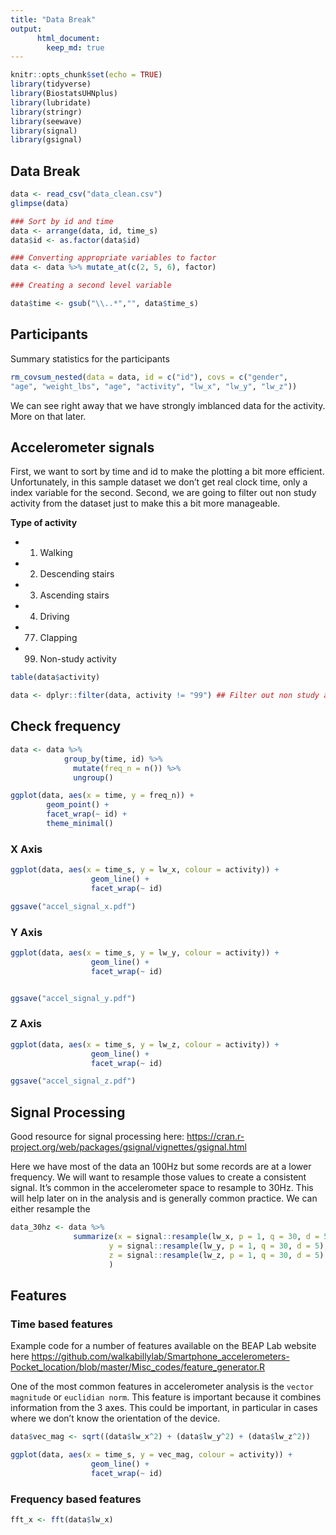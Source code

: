 ```yaml
---
title: "Data Break"
output:
      html_document:
        keep_md: true
---
```


```r
knitr::opts_chunk$set(echo = TRUE)
library(tidyverse)
library(BiostatsUHNplus)
library(lubridate)
library(stringr)
library(seewave)
library(signal)
library(gsignal)
```

## Data Break

```r
data <- read_csv("data_clean.csv")
glimpse(data)

### Sort by id and time
data <- arrange(data, id, time_s)
data$id <- as.factor(data$id)

### Converting appropriate variables to factor
data <- data %>% mutate_at(c(2, 5, 6), factor)

### Creating a second level variable

data$time <- gsub("\\..*","", data$time_s)
```

## Participants

Summary statistics for the participants 

```r
rm_covsum_nested(data = data, id = c("id"), covs = c("gender",
"age", "weight_lbs", "age", "activity", "lw_x", "lw_y", "lw_z"))
```

We can see right away that we have strongly imblanced data for the activity. More on that later. 

## Accelerometer signals

First, we want to sort by time and id to make the plotting a bit more efficient. Unfortunately, in this sample dataset we don't get real clock time, only a index variable for the second. Second, we are going to filter out non study activity from the dataset just to make this a bit more manageable. 

__Type of activity__

* 1. Walking
* 2. Descending stairs
* 3. Ascending stairs
* 4. Driving
* 77. Clapping 
* 99. Non-study activity

```r
table(data$activity)

data <- dplyr::filter(data, activity != "99") ## Filter out non study activity
```

## Check frequency

```r
data <- data %>%
            group_by(time, id) %>%
              mutate(freq_n = n()) %>%
              ungroup()

ggplot(data, aes(x = time, y = freq_n)) + 
        geom_point() + 
        facet_wrap(~ id) + 
        theme_minimal()
```

### X Axis

```r
ggplot(data, aes(x = time_s, y = lw_x, colour = activity)) +
                  geom_line() + 
                  facet_wrap(~ id)

ggsave("accel_signal_x.pdf")
```

### Y Axis

```r
ggplot(data, aes(x = time_s, y = lw_y, colour = activity)) +
                  geom_line() + 
                  facet_wrap(~ id)


ggsave("accel_signal_y.pdf")
```

### Z Axis

```r
ggplot(data, aes(x = time_s, y = lw_z, colour = activity)) +
                  geom_line() + 
                  facet_wrap(~ id)

ggsave("accel_signal_z.pdf")
```

## Signal Processing 

Good resource for signal processing here: [https://cran.r-project.org/web/packages/gsignal/vignettes/gsignal.html](https://cran.r-project.org/web/packages/gsignal/vignettes/gsignal.html)

Here we have most of the data an 100Hz but some records are at a lower frequency. We will want to resample those values to create a consistent signal. It's common in the accelerometer space to resample to 30Hz. This will help later on in the analysis and is generally common practice. We can either resample the 

```r
data_30hz <- data %>%
              summarize(x = signal::resample(lw_x, p = 1, q = 30, d = 5),
                      y = signal::resample(lw_y, p = 1, q = 30, d = 5),
                      z = signal::resample(lw_z, p = 1, q = 30, d = 5)
                      )
```

## Features

### Time based features

Example code for a number of features available on the BEAP Lab website here [https://github.com/walkabillylab/Smartphone_accelerometers-Pocket_location/blob/master/Misc_codes/feature_generator.R
](https://github.com/walkabillylab/Smartphone_accelerometers-Pocket_location/blob/master/Misc_codes/feature_generator.R
)

One of the most common features in accelerometer analysis is the `vector magnitude` or `euclidian norm`. This feature is important because it combines information from the 3 axes. This could be important, in particular in cases where we don't know the orientation of the device. 

```r
data$vec_mag <- sqrt((data$lw_x^2) + (data$lw_y^2) + (data$lw_z^2))

ggplot(data, aes(x = time_s, y = vec_mag, colour = activity)) +
                  geom_line() + 
                  facet_wrap(~ id)
```

### Frequency based features

```r
fft_x <- fft(data$lw_x)
```

